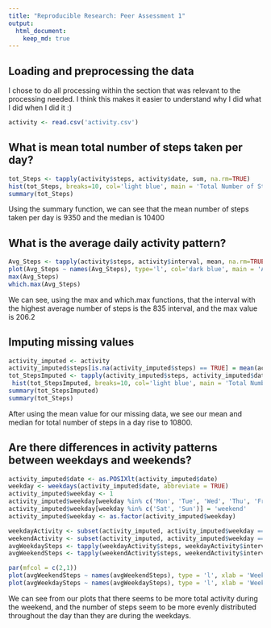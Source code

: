 ```yaml
---
title: "Reproducible Research: Peer Assessment 1"
output: 
  html_document:
    keep_md: true
---
```



## Loading and preprocessing the data

I chose to do all processing within the section that was relevant to the processing needed. I think this makes it easier to understand why I did what I did when I did it :)

```r
activity <- read.csv('activity.csv')

```
## What is mean total number of steps taken per day?

```r
tot_Steps <- tapply(activity$steps, activity$date, sum, na.rm=TRUE)
hist(tot_Steps, breaks=10, col='light blue', main = 'Total Number of Steps Per Day', xlab = 'Total Steps')
summary(tot_Steps)
```
Using the summary function, we can see that the mean number of steps taken per day is 9350 and the median is 10400


## What is the average daily activity pattern?
```r
Avg_Steps <- tapply(activity$steps, activity$interval, mean, na.rm=TRUE)
plot(Avg_Steps ~ names(Avg_Steps), type='l', col='dark blue', main = 'Average Steps per 5 Minute Time Interval', xlab = 'Time Interval', ylab = 'Average Steps')
max(Avg_Steps)
which.max(Avg_Steps)

```
We can see, using the max and which.max functions, that the interval with the highest average number of steps is the 835 interval, and the max value is 206.2

## Imputing missing values

```r
activity_imputed <- activity
activity_imputed$steps[is.na(activity_imputed$steps) == TRUE] = mean(activity_imputed$steps, na.rm=TRUE)
tot_StepsImputed <- tapply(activity_imputed$steps, activity_imputed$date, sum)
 hist(tot_StepsImputed, breaks=10, col='light blue', main = 'Total Number of Steps Per Day Imputed', xlab = 'Total Steps')
summary(tot_StepsImputed)
summary(tot_Steps)
```
After using the mean value for our missing data, we see our mean and median for total number of steps in a day rise to 10800.


## Are there differences in activity patterns between weekdays and weekends?

```r
activity_imputed$date <- as.POSIXlt(activity_imputed$date)
weekday <- weekdays(activity_imputed$date, abbreviate = TRUE)
activity_imputed$weekday <- 1
activity_imputed$weekday[weekday %in% c('Mon', 'Tue', 'Wed', 'Thu', 'Fri')] = 'weekday'
activity_imputed$weekday[weekday %in% c('Sat', 'Sun')] = 'weekend'
activity_imputed$weekday <- as.factor(activity_imputed$weekday)

weekdayActivity <- subset(activity_imputed, activity_imputed$weekday == 'weekday')
weekendActivity <- subset(activity_imputed, activity_imputed$weekday == 'weekend')
avgWeekdaySteps <- tapply(weekdayActivity$steps, weekdayActivity$interval, mean)
avgWeekendSteps <- tapply(weekendActivity$steps, weekendActivity$interval, mean)

par(mfcol = c(2,1))
plot(avgWeekendSteps ~ names(avgWeekendSteps), type = 'l', xlab = 'Weekend Interval', ylab = 'steps')
plot(avgWeekdaySteps ~ names(avgWeekdaySteps), type = 'l', xlab = 'Weekday Interval', ylab = 'steps')

```

We can see from our plots that there seems to be more total activity during the weekend, and the number of steps seem to be more evenly distributed throughout the day than they are during the weekdays.